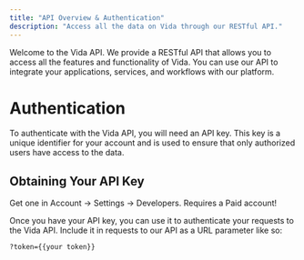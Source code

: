 ```yaml
---
title: "API Overview & Authentication"
description: "Access all the data on Vida through our RESTful API."
---
```


Welcome to the Vida API. We provide a RESTful API that allows you to access all the features and functionality of Vida. You can use our API to integrate your applications, services, and workflows with our platform.

# Authentication

To authenticate with the Vida API, you will need an API key. This key is a unique identifier for your account and is used to ensure that only authorized users have access to the data. 

## Obtaining Your API Key

Get one in Account -> Settings -> Developers. Requires a Paid account!

Once you have your API key, you can use it to authenticate your requests to the Vida API. Include it in requests to our API as a URL parameter like so:

```http
?token={{your token}}
```
